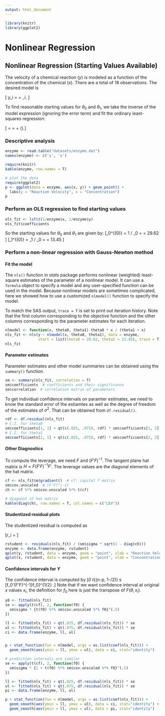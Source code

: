 ```yaml
---
output: html_document
---
```


```r
library(knitr)
library(ggplot2)
```

# Nonlinear Regression
## Nonlinear Regression (Starting Values Available)

The velocity of a chemical reaction ($y$) is modeled as a function of the concentration of the chemical
($x$). There are a total of 18 observations. The desired model is

\[ y_i = \frac{\theta_0 x_i}{\theta_1 + x_i} + \epsilon_i. \]


To find reasonable starting values for $\theta_0$ and $\theta_1$, we take the inverse of the model expression (ignoring the error term) and fit the ordinary least-squares regression:


\[ \frac{1}{y_i} = \frac{\theta_1 + x_i}{\theta_0 x_i} = \frac{1}{\theta_o} + 
\frac{\theta_1}{\theta_0} (\frac{1}{x_i}).\]

### Descriptive analysis
```r
enzyme <- read.table("datasets/enzyme.dat")
names(enzyme) <- c('y', 'x')
```

```r
require(knitr)
kable(enzyme, row.names = T)
```

```r
# plot the data
require(ggplot2)
p <- ggplot(data = enzyme, aes(x, y)) + geom_point() + 
  labs(y = "Reaction Velocity", x = "Concentration")
p
```

### Perform an OLS regression to find starting values
```r
ols_fit <- lsfit(1/enzyme$x, 1/enzyme$y)
ols_fit$coefficients
```

So the starting values for $\theta_0$ and $\theta_1$ are given by:
\[\theta_0^{(0)} = 1 / \beta_0 = \frac{1}{0.03375868} = 29.62 \]
\[\theta_1^{(0)} = \beta_1 / \beta_0 = \frac{0.45401397}{0.03375868} = 13.45 \]

### Perform a non-linear regression with Gauss-Newton method

#### Fit the model
The `nls()` function in _stats_ package performs nonlinear (weighted) least-square estimates of the parameter of a nonlinear model. It can use a `formula` object to specify a model and any user-specified function can be used in the model. Because nonlinear models are sometimes complicated, here we showed how to use a customized `nlmodel()` function to specify the model.

To match the SAS output, `trace = T` is set to print out iteration history. Note that the first column corresponding to the objective function and the other columns corresponding to the parameter estimates for each iteration.

```r
nlmodel <- function(x, theta0, theta1) theta0 * x / (theta1 + x)
nls_fit <- nls(y ~ nlmodel(x, theta0, theta1), data = enzyme, 
               start = list(theta0 = 29.62, theta1 = 13.45), trace = T)
nls_fit
```

#### Parameter estimates
Parameter estimates and other model summaries can be obtained using the `summary()` function.
```r
sm <- summary(nls_fit, correlation = T)
sm$coefficients  # coefficients and their significance
sm$correlation  # correlation matrix of parameters
```

To get individual confidence intervals on paramter estimates, we need to know the standard error of the estiamtes as well as the degree of freedom of the estimates of $\sigma^2$. That can be obtained from `df.residual()`.

```r
rdf <- df.residual(nls_fit)
# C.I. for theta0
sm$coefficients[1, 1] + qt(c(.025, .975), rdf) * sm$coefficients[1, 2]
# C.I. for theta1
sm$coefficients[2, 1] + qt(c(.025, .975), rdf) * sm$coefficients[2, 2]
```

#### Other Diagnostics
To compute the leverage, we need $F$ and $(F'F)^{-1}$. The tangent plane hat matrix is $H = F(F'F)^{-1}F'$. The leverage values are the diagonal elements of the hat matrix.

```r
cf <- nls_fit$m$gradient()  # cf: capital f matrix
sm$cov.unscaled  # (F'F)^(-1)
ch <- cf %*% sm$cov.unscaled %*% t(cf)

# diagonal of hat matrix
kable(diag(ch), row.names = T, col.names = c("LEV"))
```

#### Studentized residual plots
The studentized residual is computed as 

\[r_i = \frac{e_i}{s \sqrt{1 - \hat{H}_{ii}} } \]


```r
rstudent <- residuals(nls_fit) / (sm$sigma * sqrt(1 - diag(ch)))
enzyme <- data.frame(enzyme, rstudent)
qplot(y, rstudent, data = enzyme, geom = "point", xlab = "Reaction Velocity")
qplot(x, rstudent, data = enzyme, geom = "point", xlab = "Concentration")
```


#### Confidence intervals for $Y$
The confidence interval is computed by
\[\hat{Y}_0 \pm t_{(n-p, 1-\alpha/2)} s [f_0'(F'F)^{-1}f_0]^{1/2} .\]
Note that if we want confidence interval at original $x$ values $x_i$, the definition for $f_0$ here is just the transpose of $F(\theta, x_i)$.

```r
y0 <- fitted(nls_fit)
se <- apply(t(cf), 2, function(f0) {
  sm$sigma * {t(f0) %*% sm$cov.unscaled %*% f0}^(.5)
})

ll <- fitted(nls_fit) + qt(.025, df.residual(nls_fit)) * se
ul <- fitted(nls_fit) + qt(.975, df.residual(nls_fit)) * se
ci <- data.frame(enzyme, ll, ul)


p + stat_function(fun = nlmodel, args = as.list(coef(nls_fit))) +
  geom_smooth(aes(ymin = ll, ymax = ul), data = ci, stat="identity")

# prediction intervals are similar
se <- apply(t(cf), 2, function(f0) {
  sm$sigma * {1 + t(f0) %*% sm$cov.unscaled %*% f0}^(.5)
})

ll <- fitted(nls_fit) + qt(.025, df.residual(nls_fit)) * se
ul <- fitted(nls_fit) + qt(.975, df.residual(nls_fit)) * se
pi <- data.frame(enzyme, ll, ul)

p + stat_function(fun = nlmodel, args = as.list(coef(nls_fit))) +
  geom_smooth(aes(ymin = ll, ymax = ul), data = ci, stat="identity") + 
  geom_smooth(aes(ymin = ll, ymax = ul), data = pi, stat="identity")
```






